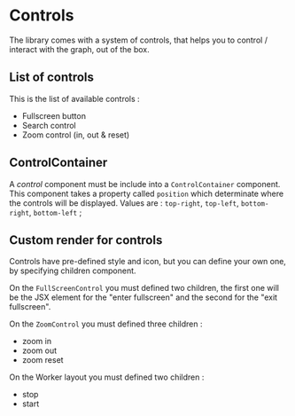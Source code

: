 
# Controls

The library comes with a system of controls,
that helps you to control / interact with the graph, out of the box.

## List of controls

This is the list of available controls :

- Fullscreen button
- Search control
- Zoom control (in, out & reset)

## ControlContainer

A _control_ component must be include into a `ControlContainer` component.
This component takes a property called `position` which determinate where the controls will be displayed.
Values are : `top-right`, `top-left`, `bottom-right`, `bottom-left` ;

<CodePreview code={ControlContainerSource} title="Control container example">
  <ControlContainer />
</CodePreview>

## Custom render for controls

Controls have pre-defined style and icon, but you can define your own one, by specifying children component.

On the `FullScreenControl` you must defined two children,
the first one will be the JSX element for the "enter fullscreen"
and the second for the "exit fullscreen".

On the `ZoomControl` you must defined three children :

- zoom in
- zoom out
- zoom reset

On the Worker layout you must defined two children :

- stop
- start

<CodePreview code={ControlCustomSource} title="Custom render for control">
  <ControlCustom />
</CodePreview>

